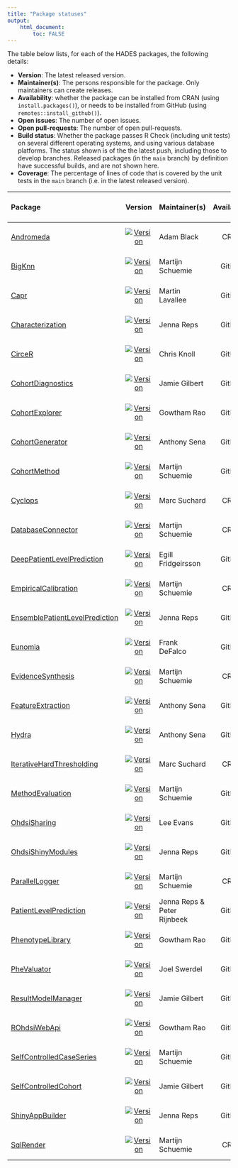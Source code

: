 ```yaml
---
title: "Package statuses"
output: 
    html_document:
        toc: FALSE
---
```


The table below lists, for each of the HADES packages, the following details:

- **Version**: The latest released version.
- **Maintainer(s)**: The persons responsible for the package. Only maintainers can create releases.
- **Availability**: whether the package can be installed from CRAN (using `install.packages()`), or needs to be installed from GitHub (using `remotes::install_github()`).
- **Open issues**: The number of open issues.
- **Open pull-requests**: The number of open pull-requests.
- **Build status**: Whether the package passes R Check (including unit tests) on several different operating systems, and using various database platforms. The status shown is of the  the latest push, including those to develop branches. Released packages (in the `main` branch) by definition have successful builds, and are not shown here.
- **Coverage**: The percentage of lines of code that is covered by the unit tests in the `main` branch (i.e. in the latest released version).


| Package            | Version | Maintainer(s)   | Availability | Open issues | Open pull-requests | Build status | Coverage   |
| :----------------- | :----: |:--------------- | :------: | :------: | :------: | :------------: | :----------: |
| [Andromeda](https://github.com/OHDSI/Andromeda) | [![Version](https://img.shields.io/github/r-package/v/ohdsi/Andromeda?label=%20)](https://ohdsi.github.io/Andromeda/) | Adam Black | CRAN | [![Open issues](https://img.shields.io/github/issues-raw/OHDSI/Andromeda?label=%20)](https://github.com/OHDSI/Andromeda/issues) | [![Open pull-requests](https://img.shields.io/github/issues-pr-raw/OHDSI/Andromeda?label=%20)](https://github.com/OHDSI/Andromeda/pulls) | [![Build Status](https://github.com/OHDSI/Andromeda/workflows/R-CMD-check/badge.svg)](https://github.com/OHDSI/Andromeda/actions?query=workflow%3AR-CMD-check) | [![codecov.io](https://codecov.io/github/OHDSI/Andromeda/coverage.svg?branch=main)](https://codecov.io/github/OHDSI/Andromeda?branch=main) |
| [BigKnn](https://github.com/OHDSI/BigKnn) | [![Version](https://img.shields.io/github/r-package/v/ohdsi/BigKnn?label=%20)](https://ohdsi.github.io/BigKnn/) | Martijn Schuemie  | GitHub | [![Open issues](https://img.shields.io/github/issues-raw/OHDSI/BigKnn?label=%20)](https://github.com/OHDSI/BigKnn/issues) | [![Open pull-requests](https://img.shields.io/github/issues-pr-raw/OHDSI/BigKnn?label=%20)](https://github.com/OHDSI/BigKnn/pulls) | [![Build Status](https://github.com/OHDSI/BigKnn/workflows/R-CMD-check/badge.svg)](https://github.com/OHDSI/BigKnn/actions?query=workflow%3AR-CMD-check) | [![codecov.io](https://codecov.io/github/OHDSI/BigKnn/coverage.svg?branch=main)](https://codecov.io/github/OHDSI/BigKnn?branch=main) |
| [Capr](https://github.com/OHDSI/Capr) | [![Version](https://img.shields.io/github/r-package/v/ohdsi/Capr?label=%20)](https://ohdsi.github.io/Capr/) | Martin Lavallee | GitHub | [![Open issues](https://img.shields.io/github/issues-raw/OHDSI/Capr?label=%20)](https://github.com/OHDSI/Capr/issues) | [![Open pull-requests](https://img.shields.io/github/issues-pr-raw/OHDSI/Capr?label=%20)](https://github.com/OHDSI/Capr/pulls) | [![Build Status](https://github.com/OHDSI/Capr/workflows/R-CMD-check/badge.svg)](https://github.com/OHDSI/Capr/actions?query=workflow%3AR-CMD-check) | [![codecov.io](https://codecov.io/github/OHDSI/Capr/coverage.svg?branch=main)](https://codecov.io/github/OHDSI/Capr?branch=main) |
| [Characterization](https://github.com/OHDSI/Characterization) | [![Version](https://img.shields.io/github/r-package/v/ohdsi/Characterization?label=%20)](https://ohdsi.github.io/Characterization/) | Jenna Reps | GitHub | [![Open issues](https://img.shields.io/github/issues-raw/OHDSI/Characterization?label=%20)](https://github.com/OHDSI/Characterization/issues) | [![Open pull-requests](https://img.shields.io/github/issues-pr-raw/OHDSI/Characterization?label=%20)](https://github.com/OHDSI/Characterization/pulls) | [![Build Status](https://github.com/OHDSI/Characterization/workflows/R-CMD-check/badge.svg)](https://github.com/OHDSI/Characterization/actions?query=workflow%3AR-CMD-check) | [![codecov.io](https://codecov.io/github/OHDSI/Characterization/coverage.svg?branch=main)](https://codecov.io/github/OHDSI/Characterization?branch=main) |
| [CirceR](https://github.com/OHDSI/CirceR) | [![Version](https://img.shields.io/github/r-package/v/ohdsi/CirceR?label=%20)](https://ohdsi.github.io/CirceR/) | Chris Knoll | GitHub | [![Open issues](https://img.shields.io/github/issues-raw/OHDSI/CirceR?label=%20)](https://github.com/OHDSI/CirceR/issues) | [![Open pull-requests](https://img.shields.io/github/issues-pr-raw/OHDSI/CirceR?label=%20)](https://github.com/OHDSI/CirceR/pulls) | [![Build Status](https://github.com/OHDSI/CirceR/workflows/R-CMD-check/badge.svg)](https://github.com/OHDSI/CirceR/actions?query=workflow%3AR-CMD-check) | [![codecov.io](https://codecov.io/github/OHDSI/CirceR/coverage.svg?branch=main)](https://codecov.io/github/OHDSI/CirceR?branch=main) |
| [CohortDiagnostics](https://github.com/OHDSI/CohortDiagnostics) | [![Version](https://img.shields.io/github/r-package/v/ohdsi/CohortDiagnostics?label=%20)](https://ohdsi.github.io/CohortDiagnostics/) | Jamie Gilbert | GitHub | [![Open issues](https://img.shields.io/github/issues-raw/OHDSI/CohortDiagnostics?label=%20)](https://github.com/OHDSI/CohortDiagnostics/issues) | [![Open pull-requests](https://img.shields.io/github/issues-pr-raw/OHDSI/CohortDiagnostics?label=%20)](https://github.com/OHDSI/CohortDiagnostics/pulls) | [![Build Status](https://github.com/OHDSI/CohortDiagnostics/workflows/R-CMD-check/badge.svg)](https://github.com/OHDSI/CohortDiagnostics/actions?query=workflow%3AR-CMD-check) | [![codecov.io](https://codecov.io/github/OHDSI/CohortDiagnostics/coverage.svg?branch=main)](https://codecov.io/github/OHDSI/CohortDiagnostics?branch=main) |
| [CohortExplorer](https://github.com/OHDSI/CohortExplorer) | [![Version](https://img.shields.io/github/r-package/v/ohdsi/CohortExplorer?label=%20)](https://ohdsi.github.io/CohortExplorer/) | Gowtham Rao | GitHub | [![Open issues](https://img.shields.io/github/issues-raw/OHDSI/CohortExplorer?label=%20)](https://github.com/OHDSI/CohortExplorer/issues) | [![Open pull-requests](https://img.shields.io/github/issues-pr-raw/OHDSI/CohortExplorer?label=%20)](https://github.com/OHDSI/CohortExplorer/pulls) | [![Build Status](https://github.com/OHDSI/CohortExplorer/workflows/R-CMD-check/badge.svg)](https://github.com/OHDSI/CohortExplorer/actions?query=workflow%3AR-CMD-check) | [![codecov.io](https://codecov.io/github/OHDSI/CohortExplorer/coverage.svg?branch=main)](https://codecov.io/github/OHDSI/CohortExplorer?branch=main) |
| [CohortGenerator](https://github.com/OHDSI/CohortGenerator) | [![Version](https://img.shields.io/github/r-package/v/ohdsi/CohortGenerator?label=%20)](https://ohdsi.github.io/CohortGenerator/) | Anthony Sena | GitHub | [![Open issues](https://img.shields.io/github/issues-raw/OHDSI/CohortGenerator?label=%20)](https://github.com/OHDSI/CohortGenerator/issues) | [![Open pull-requests](https://img.shields.io/github/issues-pr-raw/OHDSI/CohortGenerator?label=%20)](https://github.com/OHDSI/CohortGenerator/pulls) | [![Build Status](https://github.com/OHDSI/CohortGenerator/workflows/R-CMD-check/badge.svg)](https://github.com/OHDSI/CohortGenerator/actions?query=workflow%3AR-CMD-check) | [![codecov.io](https://codecov.io/github/OHDSI/CohortGenerator/coverage.svg?branch=main)](https://codecov.io/github/OHDSI/CohortGenerator?branch=main) |
| [CohortMethod](https://github.com/OHDSI/CohortMethod) | [![Version](https://img.shields.io/github/r-package/v/ohdsi/CohortMethod?label=%20)](https://ohdsi.github.io/CohortMethod/) | Martijn Schuemie  | GitHub | [![Open issues](https://img.shields.io/github/issues-raw/OHDSI/CohortMethod?label=%20)](https://github.com/OHDSI/CohortMethod/issues) | [![Open pull-requests](https://img.shields.io/github/issues-pr-raw/OHDSI/CohortMethod?label=%20)](https://github.com/OHDSI/CohortMethod/pulls) | [![Build Status](https://github.com/OHDSI/CohortMethod/workflows/R-CMD-check/badge.svg)](https://github.com/OHDSI/CohortMethod/actions?query=workflow%3AR-CMD-check) | [![codecov.io](https://codecov.io/github/OHDSI/CohortMethod/coverage.svg?branch=main)](https://codecov.io/github/OHDSI/CohortMethod?branch=main) |
| [Cyclops](https://github.com/OHDSI/Cyclops) | [![Version](https://img.shields.io/github/r-package/v/ohdsi/Cyclops?label=%20)](https://ohdsi.github.io/Cyclops/) | Marc Suchard | CRAN | [![Open issues](https://img.shields.io/github/issues-raw/OHDSI/Cyclops?label=%20)](https://github.com/OHDSI/Cyclops/issues) | [![Open pull-requests](https://img.shields.io/github/issues-pr-raw/OHDSI/Cyclops?label=%20)](https://github.com/OHDSI/Cyclops/pulls) | [![Build Status](https://github.com/OHDSI/Cyclops/workflows/R-CMD-check/badge.svg)](https://github.com/OHDSI/Cyclops/actions?query=workflow%3AR-CMD-check) | [![codecov.io](https://codecov.io/github/OHDSI/Cyclops/coverage.svg?branch=main)](https://codecov.io/github/OHDSI/Cyclops?branch=main) |
| [DatabaseConnector](https://github.com/OHDSI/DatabaseConnector) | [![Version](https://img.shields.io/github/r-package/v/ohdsi/DatabaseConnector?label=%20)](https://ohdsi.github.io/DatabaseConnector/) | Martijn Schuemie  | CRAN | [![Open issues](https://img.shields.io/github/issues-raw/OHDSI/DatabaseConnector?label=%20)](https://github.com/OHDSI/DatabaseConnector/issues) | [![Open pull-requests](https://img.shields.io/github/issues-pr-raw/OHDSI/DatabaseConnector?label=%20)](https://github.com/OHDSI/DatabaseConnector/pulls) | [![Build Status](https://github.com/OHDSI/DatabaseConnector/workflows/R-CMD-check/badge.svg)](https://github.com/OHDSI/DatabaseConnector/actions?query=workflow%3AR-CMD-check) | [![codecov.io](https://codecov.io/github/OHDSI/DatabaseConnector/coverage.svg?branch=main)](https://codecov.io/github/OHDSI/DatabaseConnector?branch=main) |
| [DeepPatientLevelPrediction](https://github.com/OHDSI/DeepPatientLevelPrediction) | [![Version](https://img.shields.io/github/r-package/v/ohdsi/DeepPatientLevelPrediction?label=%20)](https://ohdsi.github.io/DeepPatientLevelPrediction/) | Egill Fridgeirsson | GitHub | [![Open issues](https://img.shields.io/github/issues-raw/OHDSI/DeepPatientLevelPrediction?label=%20)](https://github.com/OHDSI/DeepPatientLevelPrediction/issues) | [![Open pull-requests](https://img.shields.io/github/issues-pr-raw/OHDSI/DeepPatientLevelPrediction?label=%20)](https://github.com/OHDSI/DeepPatientLevelPrediction/pulls) | [![Build Status](https://github.com/OHDSI/DeepPatientLevelPrediction/workflows/R-CMD-check/badge.svg)](https://github.com/OHDSI/DeepPatientLevelPrediction/actions?query=workflow%3AR-CMD-check) | [![codecov.io](https://codecov.io/github/OHDSI/DeepPatientLevelPrediction/coverage.svg?branch=main)](https://codecov.io/github/OHDSI/DeepPatientLevelPrediction?branch=main) |
| [EmpiricalCalibration](https://github.com/OHDSI/EmpiricalCalibration) | [![Version](https://img.shields.io/github/r-package/v/ohdsi/EmpiricalCalibration?label=%20)](https://ohdsi.github.io/EmpiricalCalibration/) | Martijn Schuemie  | CRAN | [![Open issues](https://img.shields.io/github/issues-raw/OHDSI/EmpiricalCalibration?label=%20)](https://github.com/OHDSI/EmpiricalCalibration/issues) | [![Open pull-requests](https://img.shields.io/github/issues-pr-raw/OHDSI/EmpiricalCalibration?label=%20)](https://github.com/OHDSI/EmpiricalCalibration/pulls) | [![Build Status](https://github.com/OHDSI/EmpiricalCalibration/workflows/R-CMD-check/badge.svg)](https://github.com/OHDSI/EmpiricalCalibration/actions?query=workflow%3AR-CMD-check) | [![codecov.io](https://codecov.io/github/OHDSI/EmpiricalCalibration/coverage.svg?branch=main)](https://codecov.io/github/OHDSI/EmpiricalCalibration?branch=main) |
| [EnsemblePatientLevelPrediction](https://github.com/OHDSI/EnsemblePatientLevelPrediction) | [![Version](https://img.shields.io/github/r-package/v/ohdsi/EnsemblePatientLevelPrediction?label=%20)](https://ohdsi.github.io/EnsemblePatientLevelPrediction/) | Jenna Reps | GitHub | [![Open issues](https://img.shields.io/github/issues-raw/OHDSI/EnsemblePatientLevelPrediction?label=%20)](https://github.com/OHDSI/EnsemblePatientLevelPrediction/issues) | [![Open pull-requests](https://img.shields.io/github/issues-pr-raw/OHDSI/EnsemblePatientLevelPrediction?label=%20)](https://github.com/OHDSI/EnsemblePatientLevelPrediction/pulls) | [![Build Status](https://github.com/OHDSI/EnsemblePatientLevelPrediction/workflows/R-CMD-check/badge.svg)](https://github.com/OHDSI/EnsemblePatientLevelPrediction/actions?query=workflow%3AR-CMD-check) | [![codecov.io](https://codecov.io/github/OHDSI/EnsemblePatientLevelPrediction/coverage.svg?branch=main)](https://codecov.io/github/OHDSI/EnsemblePatientLevelPrediction?branch=main) |
| [Eunomia](https://github.com/OHDSI/Eunomia) | [![Version](https://img.shields.io/github/r-package/v/ohdsi/Eunomia?label=%20)](https://ohdsi.github.io/Eunomia/) | Frank DeFalco | GitHub | [![Open issues](https://img.shields.io/github/issues-raw/OHDSI/Eunomia?label=%20)](https://github.com/OHDSI/Eunomia/issues) | [![Open pull-requests](https://img.shields.io/github/issues-pr-raw/OHDSI/Eunomia?label=%20)](https://github.com/OHDSI/Eunomia/pulls) | [![Build Status](https://github.com/OHDSI/Eunomia/workflows/R-CMD-check/badge.svg)](https://github.com/OHDSI/Eunomia/actions?query=workflow%3AR-CMD-check) | [![codecov.io](https://codecov.io/github/OHDSI/Eunomia/coverage.svg?branch=main)](https://codecov.io/github/OHDSI/Eunomia?branch=main) |
| [EvidenceSynthesis](https://github.com/OHDSI/EvidenceSynthesis) | [![Version](https://img.shields.io/github/r-package/v/ohdsi/EvidenceSynthesis?label=%20)](https://ohdsi.github.io/EvidenceSynthesis/) | Martijn Schuemie  | CRAN | [![Open issues](https://img.shields.io/github/issues-raw/OHDSI/EvidenceSynthesis?label=%20)](https://github.com/OHDSI/EvidenceSynthesis/issues) | [![Open pull-requests](https://img.shields.io/github/issues-pr-raw/OHDSI/EvidenceSynthesis?label=%20)](https://github.com/OHDSI/EvidenceSynthesis/pulls) | [![Build Status](https://github.com/OHDSI/EvidenceSynthesis/workflows/R-CMD-check/badge.svg)](https://github.com/OHDSI/EvidenceSynthesis/actions?query=workflow%3AR-CMD-check) | [![codecov.io](https://codecov.io/github/OHDSI/EvidenceSynthesis/coverage.svg?branch=main)](https://codecov.io/github/OHDSI/EvidenceSynthesis?branch=main) |
| [FeatureExtraction](https://github.com/OHDSI/FeatureExtraction) | [![Version](https://img.shields.io/github/r-package/v/ohdsi/FeatureExtraction?label=%20)](https://ohdsi.github.io/FeatureExtraction/) | Anthony Sena | GitHub | [![Open issues](https://img.shields.io/github/issues-raw/OHDSI/FeatureExtraction?label=%20)](https://github.com/OHDSI/FeatureExtraction/issues) | [![Open pull-requests](https://img.shields.io/github/issues-pr-raw/OHDSI/FeatureExtraction?label=%20)](https://github.com/OHDSI/FeatureExtraction/pulls) | [![Build Status](https://github.com/OHDSI/FeatureExtraction/workflows/R-CMD-check/badge.svg)](https://github.com/OHDSI/FeatureExtraction/actions?query=workflow%3AR-CMD-check) | [![codecov.io](https://codecov.io/github/OHDSI/FeatureExtraction/coverage.svg?branch=main)](https://codecov.io/github/OHDSI/FeatureExtraction?branch=main) |
| [Hydra](https://github.com/OHDSI/Hydra) | [![Version](https://img.shields.io/github/r-package/v/ohdsi/Hydra?label=%20)](https://ohdsi.github.io/Hydra/) | Anthony Sena  | GitHub | [![Open issues](https://img.shields.io/github/issues-raw/OHDSI/Hydra?label=%20)](https://github.com/OHDSI/Hydra/issues) | [![Open pull-requests](https://img.shields.io/github/issues-pr-raw/OHDSI/Hydra?label=%20)](https://github.com/OHDSI/Hydra/pulls) | [![Build Status](https://github.com/OHDSI/Hydra/workflows/R-CMD-check/badge.svg)](https://github.com/OHDSI/Hydra/actions?query=workflow%3AR-CMD-check) | [![codecov.io](https://codecov.io/github/OHDSI/Hydra/coverage.svg?branch=main)](https://codecov.io/github/OHDSI/Hydra?branch=main) |
| [IterativeHardThresholding](https://github.com/OHDSI/IterativeHardThresholding) | [![Version](https://img.shields.io/github/r-package/v/ohdsi/IterativeHardThresholding?label=%20)](https://ohdsi.github.io/IterativeHardThresholding/) | Marc Suchard | CRAN | [![Open issues](https://img.shields.io/github/issues-raw/OHDSI/IterativeHardThresholding?label=%20)](https://github.com/OHDSI/IterativeHardThresholding/issues) | [![Open pull-requests](https://img.shields.io/github/issues-pr-raw/OHDSI/IterativeHardThresholding?label=%20)](https://github.com/OHDSI/IterativeHardThresholding/pulls) | [![Build Status](https://github.com/OHDSI/IterativeHardThresholding/workflows/R-CMD-check/badge.svg)](https://github.com/OHDSI/IterativeHardThresholding/actions?query=workflow%3AR-CMD-check) | [![codecov.io](https://codecov.io/github/OHDSI/IterativeHardThresholding/coverage.svg?branch=main)](https://codecov.io/github/OHDSI/IterativeHardThresholding?branch=main) |
| [MethodEvaluation](https://github.com/OHDSI/MethodEvaluation) | [![Version](https://img.shields.io/github/r-package/v/ohdsi/MethodEvaluation?label=%20)](https://ohdsi.github.io/MethodEvaluation/) | Martijn Schuemie  | GitHub | [![Open issues](https://img.shields.io/github/issues-raw/OHDSI/MethodEvaluation?label=%20)](https://github.com/OHDSI/MethodEvaluation/issues) | [![Open pull-requests](https://img.shields.io/github/issues-pr-raw/OHDSI/MethodEvaluation?label=%20)](https://github.com/OHDSI/MethodEvaluation/pulls) | [![Build Status](https://github.com/OHDSI/MethodEvaluation/workflows/R-CMD-check/badge.svg)](https://github.com/OHDSI/MethodEvaluation/actions?query=workflow%3AR-CMD-check) | [![codecov.io](https://codecov.io/github/OHDSI/MethodEvaluation/coverage.svg?branch=main)](https://codecov.io/github/OHDSI/MethodEvaluation?branch=main) |
| [OhdsiSharing](https://github.com/OHDSI/OhdsiSharing) | [![Version](https://img.shields.io/github/r-package/v/ohdsi/OhdsiSharing?label=%20)](https://ohdsi.github.io/OhdsiSharing/) | Lee Evans | GitHub | [![Open issues](https://img.shields.io/github/issues-raw/OHDSI/OhdsiSharing?label=%20)](https://github.com/OHDSI/OhdsiSharing/issues) | [![Open pull-requests](https://img.shields.io/github/issues-pr-raw/OHDSI/OhdsiSharing?label=%20)](https://github.com/OHDSI/OhdsiSharing/pulls) | [![Build Status](https://github.com/OHDSI/OhdsiSharing/workflows/R-CMD-check/badge.svg)](https://github.com/OHDSI/OhdsiSharing/actions?query=workflow%3AR-CMD-check) | [![codecov.io](https://codecov.io/github/OHDSI/OhdsiSharing/coverage.svg?branch=main)](https://codecov.io/github/OHDSI/OhdsiSharing?branch=main) |
| [OhdsiShinyModules](https://github.com/OHDSI/OhdsiShinyModules) | [![Version](https://img.shields.io/github/r-package/v/ohdsi/OhdsiShinyModules?label=%20)](https://ohdsi.github.io/OhdsiShinyModules/) | Jenna Reps | GitHub | [![Open issues](https://img.shields.io/github/issues-raw/OHDSI/OhdsiShinyModules?label=%20)](https://github.com/OHDSI/OhdsiShinyModules/issues) | [![Open pull-requests](https://img.shields.io/github/issues-pr-raw/OHDSI/OhdsiShinyModules?label=%20)](https://github.com/OHDSI/OhdsiShinyModules/pulls) | [![Build Status](https://github.com/OHDSI/OhdsiShinyModules/workflows/R-CMD-check/badge.svg)](https://github.com/OHDSI/OhdsiShinyModules/actions?query=workflow%3AR-CMD-check) | [![codecov.io](https://codecov.io/github/OHDSI/OhdsiShinyModules/coverage.svg?branch=main)](https://codecov.io/github/OHDSI/OhdsiShinyModules?branch=main) |
| [ParallelLogger](https://github.com/OHDSI/ParallelLogger) | [![Version](https://img.shields.io/github/r-package/v/ohdsi/ParallelLogger?label=%20)](https://ohdsi.github.io/ParallelLogger/) | Martijn Schuemie  | CRAN | [![Open issues](https://img.shields.io/github/issues-raw/OHDSI/ParallelLogger?label=%20)](https://github.com/OHDSI/ParallelLogger/issues) | [![Open pull-requests](https://img.shields.io/github/issues-pr-raw/OHDSI/ParallelLogger?label=%20)](https://github.com/OHDSI/ParallelLogger/pulls) | [![Build Status](https://github.com/OHDSI/ParallelLogger/workflows/R-CMD-check/badge.svg)](https://github.com/OHDSI/ParallelLogger/actions?query=workflow%3AR-CMD-check) | [![codecov.io](https://codecov.io/github/OHDSI/ParallelLogger/coverage.svg?branch=main)](https://codecov.io/github/OHDSI/ParallelLogger?branch=main) |
| [PatientLevelPrediction](https://github.com/OHDSI/PatientLevelPrediction) | [![Version](https://img.shields.io/github/r-package/v/ohdsi/PatientLevelPrediction?label=%20)](https://ohdsi.github.io/PatientLevelPrediction/) | Jenna Reps & Peter Rijnbeek | GitHub | [![Open issues](https://img.shields.io/github/issues-raw/OHDSI/PatientLevelPrediction?label=%20)](https://github.com/OHDSI/PatientLevelPrediction/issues) | [![Open pull-requests](https://img.shields.io/github/issues-pr-raw/OHDSI/PatientLevelPrediction?label=%20)](https://github.com/OHDSI/PatientLevelPrediction/pulls) | [![Build Status](https://github.com/OHDSI/PatientLevelPrediction/workflows/R-CMD-check/badge.svg)](https://github.com/OHDSI/PatientLevelPrediction/actions?query=workflow%3AR-CMD-check) | [![codecov.io](https://codecov.io/github/OHDSI/PatientLevelPrediction/coverage.svg?branch=main)](https://codecov.io/github/OHDSI/PatientLevelPrediction?branch=main) |
| [PhenotypeLibrary](https://github.com/OHDSI/PhenotypeLibrary) | [![Version](https://img.shields.io/github/r-package/v/ohdsi/PhenotypeLibrary?label=%20)](https://ohdsi.github.io/PhenotypeLibrary/) | Gowtham Rao | GitHub | [![Open issues](https://img.shields.io/github/issues-raw/OHDSI/PhenotypeLibrary?label=%20)](https://github.com/OHDSI/PhenotypeLibrary/issues) | [![Open pull-requests](https://img.shields.io/github/issues-pr-raw/OHDSI/PhenotypeLibrary?label=%20)](https://github.com/OHDSI/PhenotypeLibrary/pulls) | [![Build Status](https://github.com/OHDSI/PhenotypeLibrary/workflows/R-CMD-check/badge.svg)](https://github.com/OHDSI/PhenotypeLibrary/actions?query=workflow%3AR-CMD-check) | [![codecov.io](https://codecov.io/github/OHDSI/PhenotypeLibrary/coverage.svg?branch=main)](https://codecov.io/github/OHDSI/PhenotypeLibrary?branch=main) |
| [PheValuator](https://github.com/OHDSI/PheValuator) | [![Version](https://img.shields.io/github/r-package/v/ohdsi/PheValuator?label=%20)](https://ohdsi.github.io/PheValuator/) | Joel Swerdel | GitHub | [![Open issues](https://img.shields.io/github/issues-raw/OHDSI/PheValuator?label=%20)](https://github.com/OHDSI/PheValuator/issues) | [![Open pull-requests](https://img.shields.io/github/issues-pr-raw/OHDSI/PheValuator?label=%20)](https://github.com/OHDSI/PheValuator/pulls) | [![Build Status](https://github.com/OHDSI/PheValuator/workflows/R-CMD-check/badge.svg)](https://github.com/OHDSI/PheValuator/actions?query=workflow%3AR-CMD-check) | [![codecov.io](https://codecov.io/github/OHDSI/PheValuator/coverage.svg?branch=main)](https://codecov.io/github/OHDSI/PheValuator?branch=main) |
| [ResultModelManager](https://github.com/OHDSI/ResultModelManager) | [![Version](https://img.shields.io/github/r-package/v/ohdsi/ResultModelManager?label=%20)](https://ohdsi.github.io/ResultModelManager/) | Jamie Gilbert | GitHub | [![Open issues](https://img.shields.io/github/issues-raw/OHDSI/ResultModelManager?label=%20)](https://github.com/OHDSI/ResultModelManager/issues) | [![Open pull-requests](https://img.shields.io/github/issues-pr-raw/OHDSI/ResultModelManager?label=%20)](https://github.com/OHDSI/ResultModelManager/pulls) | [![Build Status](https://github.com/OHDSI/ResultModelManager/workflows/R-CMD-check/badge.svg)](https://github.com/OHDSI/ResultModelManager/actions?query=workflow%3AR-CMD-check) | [![codecov.io](https://codecov.io/github/OHDSI/ResultModelManager/coverage.svg?branch=main)](https://codecov.io/github/OHDSI/ResultModelManager?branch=main) |
| [ROhdsiWebApi](https://github.com/OHDSI/ROhdsiWebApi) | [![Version](https://img.shields.io/github/r-package/v/ohdsi/ROhdsiWebApi?label=%20)](https://ohdsi.github.io/ROhdsiWebApi/) | Gowtham Rao | GitHub | [![Open issues](https://img.shields.io/github/issues-raw/OHDSI/ROhdsiWebApi?label=%20)](https://github.com/OHDSI/ROhdsiWebApi/issues) | [![Open pull-requests](https://img.shields.io/github/issues-pr-raw/OHDSI/ROhdsiWebApi?label=%20)](https://github.com/OHDSI/ROhdsiWebApi/pulls) | [![Build Status](https://github.com/OHDSI/ROhdsiWebApi/workflows/R-CMD-check/badge.svg)](https://github.com/OHDSI/ROhdsiWebApi/actions?query=workflow%3AR-CMD-check) | [![codecov.io](https://codecov.io/github/OHDSI/ROhdsiWebApi/coverage.svg?branch=main)](https://codecov.io/github/OHDSI/ROhdsiWebApi?branch=main) |
| [SelfControlledCaseSeries](https://github.com/OHDSI/SelfControlledCaseSeries) | [![Version](https://img.shields.io/github/r-package/v/ohdsi/SelfControlledCaseSeries?label=%20)](https://ohdsi.github.io/SelfControlledCaseSeries/) | Martijn Schuemie  | GitHub | [![Open issues](https://img.shields.io/github/issues-raw/OHDSI/SelfControlledCaseSeries?label=%20)](https://github.com/OHDSI/SelfControlledCaseSeries/issues) | [![Open pull-requests](https://img.shields.io/github/issues-pr-raw/OHDSI/SelfControlledCaseSeries?label=%20)](https://github.com/OHDSI/SelfControlledCaseSeries/pulls) | [![Build Status](https://github.com/OHDSI/SelfControlledCaseSeries/workflows/R-CMD-check/badge.svg)](https://github.com/OHDSI/SelfControlledCaseSeries/actions?query=workflow%3AR-CMD-check) | [![codecov.io](https://codecov.io/github/OHDSI/SelfControlledCaseSeries/coverage.svg?branch=main)](https://codecov.io/github/OHDSI/SelfControlledCaseSeries?branch=main) |
| [SelfControlledCohort](https://github.com/OHDSI/SelfControlledCohort) | [![Version](https://img.shields.io/github/r-package/v/ohdsi/SelfControlledCohort?label=%20)](https://ohdsi.github.io/SelfControlledCohort/) | Jamie Gilbert | GitHub | [![Open issues](https://img.shields.io/github/issues-raw/OHDSI/SelfControlledCohort?label=%20)](https://github.com/OHDSI/SelfControlledCohort/issues) | [![Open pull-requests](https://img.shields.io/github/issues-pr-raw/OHDSI/SelfControlledCohort?label=%20)](https://github.com/OHDSI/SelfControlledCohort/pulls) | [![Build Status](https://github.com/OHDSI/SelfControlledCohort/workflows/R-CMD-check/badge.svg)](https://github.com/OHDSI/SelfControlledCohort/actions?query=workflow%3AR-CMD-check) | [![codecov.io](https://codecov.io/github/OHDSI/SelfControlledCohort/coverage.svg?branch=main)](https://codecov.io/github/OHDSI/SelfControlledCohort?branch=main) |
| [ShinyAppBuilder](https://github.com/OHDSI/ShinyAppBuilder) | [![Version](https://img.shields.io/github/r-package/v/ohdsi/ShinyAppBuilder?label=%20)](https://ohdsi.github.io/ShinyAppBuilder/) | Jenna Reps | GitHub | [![Open issues](https://img.shields.io/github/issues-raw/OHDSI/ShinyAppBuilder?label=%20)](https://github.com/OHDSI/ShinyAppBuilder/issues) | [![Open pull-requests](https://img.shields.io/github/issues-pr-raw/OHDSI/ShinyAppBuilder?label=%20)](https://github.com/OHDSI/ShinyAppBuilder/pulls) | [![Build Status](https://github.com/OHDSI/ShinyAppBuilder/workflows/R-CMD-check/badge.svg)](https://github.com/OHDSI/ShinyAppBuilder/actions?query=workflow%3AR-CMD-check) | [![codecov.io](https://codecov.io/github/OHDSI/ShinyAppBuilder/coverage.svg?branch=main)](https://codecov.io/github/OHDSI/ShinyAppBuilder?branch=main) |
| [SqlRender](https://github.com/OHDSI/SqlRender) | [![Version](https://img.shields.io/github/r-package/v/ohdsi/SqlRender?label=%20)](https://ohdsi.github.io/SqlRender/) | Martijn Schuemie  | CRAN | [![Open issues](https://img.shields.io/github/issues-raw/OHDSI/SqlRender?label=%20)](https://github.com/OHDSI/SqlRender/issues) | [![Open pull-requests](https://img.shields.io/github/issues-pr-raw/OHDSI/SqlRender?label=%20)](https://github.com/OHDSI/SqlRender/pulls) | [![Build Status](https://github.com/OHDSI/SqlRender/workflows/R-CMD-check/badge.svg)](https://github.com/OHDSI/SqlRender/actions?query=workflow%3AR-CMD-check) | [![codecov.io](https://codecov.io/github/OHDSI/SqlRender/coverage.svg?branch=main)](https://codecov.io/github/OHDSI/SqlRender?branch=main) |
